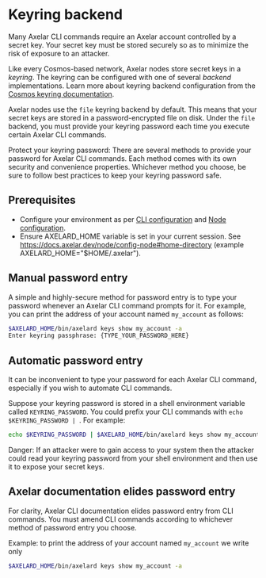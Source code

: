 # Keyring backend


Many Axelar CLI commands require an Axelar account controlled by a secret key. Your secret key must be stored securely so as to minimize the risk of exposure to an attacker.

Like every Cosmos-based network, Axelar nodes store secret keys in a _keyring_. The keyring can be configured with one of several _backend_ implementations. Learn more about keyring backend configuration from the [Cosmos keyring documentation](https://docs.cosmos.network/v0.44/run-node/keyring.html).

Axelar nodes use the `file` keyring backend by default. This means that your secret keys are stored in a password-encrypted file on disk. Under the `file` backend, you must provide your keyring password each time you execute certain Axelar CLI commands.

<Callout type="warning" emoji="⚠️">
  Protect your keyring password: There are several methods to provide your
  password for Axelar CLI commands. Each method comes with its own security and
  convenience properties. Whichever method you choose, be sure to follow best
  practices to keep your keyring password safe.
</Callout>

## Prerequisites

- Configure your environment as per [CLI configuration](/node/config-cli/) and [Node configuration](/node/config-node/).
- Ensure AXELARD_HOME variable is set in your current session. See https://docs.axelar.dev/node/config-node#home-directory (example AXELARD_HOME="$HOME/.axelar").

## Manual password entry

A simple and highly-secure method for password entry is to type your password whenever an Axelar CLI command prompts for it. For example, you can print the address of your account named `my_account` as follows:

```bash
$AXELARD_HOME/bin/axelard keys show my_account -a
Enter keyring passphrase: {TYPE_YOUR_PASSWORD_HERE}
```

## Automatic password entry

It can be inconvenient to type your password for each Axelar CLI command, especially if you wish to automate CLI commands.

Suppose your keyring password is stored in a shell environment variable called `KEYRING_PASSWORD`. You could prefix your CLI commands with `echo $KEYRING_PASSWORD | `. For example:

```bash
echo $KEYRING_PASSWORD | $AXELARD_HOME/bin/axelard keys show my_account -a
```

<Callout type="error" emoji="☠️">
  Danger: If an attacker were to gain access to your system then the attacker
  could read your keyring password from your shell environment and then use it
  to expose your secret keys.
</Callout>

## Axelar documentation elides password entry

For clarity, Axelar CLI documentation elides password entry from CLI commands. You must amend CLI commands according to whichever method of password entry you choose.

Example: to print the address of your account named `my_account` we write only

```bash
$AXELARD_HOME/bin/axelard keys show my_account -a
```
